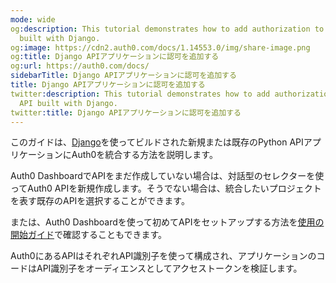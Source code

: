 ```yaml
---
mode: wide
og:description: This tutorial demonstrates how to add authorization to a Python API
  built with Django.
og:image: https://cdn2.auth0.com/docs/1.14553.0/img/share-image.png
og:title: Django APIアプリケーションに認可を追加する
og:url: https://auth0.com/docs/
sidebarTitle: Django APIアプリケーションに認可を追加する
title: Django APIアプリケーションに認可を追加する
twitter:description: This tutorial demonstrates how to add authorization to a Python
  API built with Django.
twitter:title: Django APIアプリケーションに認可を追加する
---
```


このガイドは、[Django](https://www.djangoproject.com/)を使ってビルドされた新規または既存のPython APIアプリケーションにAuth0を統合する方法を説明します。

Auth0 DashboardでAPIをまだ作成していない場合は、対話型のセレクターを使ってAuth0 APIを新規作成します。そうでない場合は、統合したいプロジェクトを表す既存のAPIを選択することができます。

または、Auth0 Dashboardを使って初めてAPIをセットアップする方法を[使用の開始ガイド](/get-started/set-up-apis)で確認することもできます。

Auth0にあるAPIはそれぞれAPI識別子を使って構成され、アプリケーションのコードはAPI識別子をオーディエンスとしてアクセストークンを検証します。